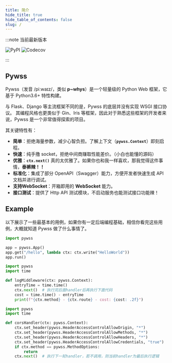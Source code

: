 ```yaml
---
title: 简介
hide_title: true
hide_table_of_contents: false
slug: /
---
```


:::note 当前最新版本

![PyPI](https://img.shields.io/pypi/v/pywss?color=green)
![Codecov](https://img.shields.io/codecov/c/github/czasg/pywss?token=JSXIQXY1EQ)

:::

## Pywss
Pywss（发音 /piːwaɪz/，类似 **p~whys**）是一个轻量级的 Python Web 框架，它基于 Python3.6+ 特性构建。

与 Flask、Django 等主流框架不同的是，Pywss 的底层并没有实现 WSGI 接口协议。
其编程风格也更类似于 Gin、Iris 等框架，因此对于熟悉这些框架的开发者来说，Pywss 是一个非常值得探索的项目。

其关键特性有：
- **简单**：拒绝海量参数，减少心智负担。了解上下文（**`pywss.Context`**）即刻启程。
- **快速**：纯手撸 socket，拒绝中间商赚取性能差价。（小白也能懂的源码）
- **优雅**：**`ctx.next()`** 真的太优雅了。如果你也和我一样喜欢，那我觉得这件事情，**泰裤辣！！**
- **标准化**：集成了部分 OpenAPI（Swagger）能力，方便开发者快速生成 API 文档并进行调试。
- **支持WebSocket**：开箱即用的 **WebSocket** 能力。
- **接口测试**：提供了 Http API 测试模块，不启动服务也能测试接口功能辣！


## Example
以下展示了一些最基本的用例，如果你有一定后端编程基础，相信你看完这些用例，大概就知道 Pywss 做了什么事情了。


```python title="最简应用"
import pywss

app = pywss.App()
app.get("/hello", lambda ctx: ctx.write("HelloWorld"))
app.run()
```


```python title="基于 next 实现 log 中间件"
import pywss
import time

def logMiddleware(ctx: pywss.Context):
    entryTime = time.time()
    ctx.next()  # 执行完后面handler后再执行下面代码
    cost = time.time() - entryTime
    print(f"{ctx.method} - {ctx.route} - cost: {cost: .2f}")
```


```python title="基于 next 实现 cors 中间件"
import pywss
import time

def corsHandler(ctx: pywss.Context):
    ctx.set_header(pywss.HeaderAccessControlAllowOrigin, "*")
    ctx.set_header(pywss.HeaderAccessControlAllowMethods, "*")
    ctx.set_header(pywss.HeaderAccessControlAllowHeaders, "*")
    ctx.set_header(pywss.HeaderAccessControlAllowCredentials, "true")
    if ctx.method == pywss.MethodOptions:
        return
    ctx.next()  # 执行下一轮handler，若不调用，则当前handler为最后执行逻辑
```
